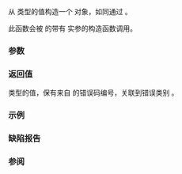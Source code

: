 {{cpp/title|make_error_code{{dsc small|(std::io_errc)}}}}
{{cpp/io/io_errc/navbar}}
{{ddcl|header=ios|since=c++11|
std::error_code make_error_code( std::io_errc e ) noexcept;
}}

从 {{lc|std::io_errc}} 类型的值构造一个 {{lc|std::error_code}} 对象，如同通过 {{c|return std::error_code(static_cast&lt;int&gt;(e), std::iostream_category())}}。

此函数会被 {{lc|std::error_code}} 的带有 {{lc|std::io_errc}} 实参的构造函数调用。

===参数===
{{par begin}}
{{par|e|错误码编号}}
{{par end}}

===返回值===
{{lc|std::error_code}} 类型的值，保有来自 {{c|e}} 的错误码编号，关联到错误类别 {{c|"iostream"}}。

===示例===
{{example
|code=
#include &lt;iostream&gt;
#include &lt;system_error&gt;

int main()
{
    std::error_code ec = std::make_error_code(std::io_errc::stream);
    
    // 因为有重载方法和 is_error_code_enum 特化，所以可以这样操作
    ec = std::io_errc::stream;
    
    std::cout &lt;&lt; "来自 io_errc::stream 的错误码具有类别 "
              &lt;&lt; ec.category().name() &lt;&lt; '\n';
}
|output=
来自 io_errc::stream 的错误码具有类别 iostream
}}

===缺陷报告===
{{dr list begin}}
{{dr list item|wg=lwg|dr=2087|std=C++11|before={{tt|make_error_code(io_errc)}} 未声明为 {{c/core|noexcept}}|after=声明为 {{c/core|noexcept}}}}
{{dr list end}}

===参阅===
{{dsc begin}}
{{dsc inc|cpp/error/dsc error_code}}
{{dsc inc|cpp/io/dsc io_errc}}
{{dsc inc|cpp/error/errc/dsc make_error_code}}
{{dsc inc|cpp/thread/future_errc/dsc make_error_code}}
{{dsc end}}

{{langlinks|de|en|es|fr|it|ja|pt|ru}}